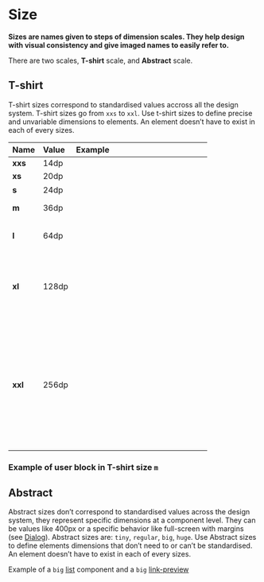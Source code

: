 # Size

**Sizes are names given to steps of dimension scales. They help design with visual consistency and give imaged names to easily refer to.**

There are two scales, **T-shirt** scale, and **Abstract** scale.

## T-shirt

T-shirt sizes correspond to standardised values accross all the design system. T-shirt sizes go from `xxs` to `xxl`. Use t-shirt sizes to define precise and unvariable dimensions to elements. An element doesn’t have to exist in each of every sizes.

<table style="text-align: left">
    <thead>
        <tr>
            <th>Name</th>
            <th>Value</th>
            <th>Example</th>
        </tr>
    </thead>
    <tbody>
        <tr>
            <td><strong>xxs</strong></td>
            <td>14dp</td>
            <td><div className="lumx-color-background-dark-L5" style="width: 14px; height: 14px" /></td>
        </tr>
        <tr>
            <td><strong>xs</strong></td>
            <td>20dp</td>
            <td><div className="lumx-color-background-dark-L5" style="width: 20px; height: 20px" /></td>
        </tr>
        <tr>
            <td><strong>s</strong></td>
            <td>24dp</td>
            <td><div className="lumx-color-background-dark-L5" style="width: 24px; height: 24px" /></td>
        </tr>
        <tr>
            <td><strong>m</strong></td>
            <td>36dp</td>
            <td><div className="lumx-color-background-dark-L5" style="width: 36px; height: 36px" /></td>
        </tr>
        <tr>
            <td><strong>l</strong></td>
            <td>64dp</td>
            <td><div className="lumx-color-background-dark-L5" style="width: 64px; height: 64px" /></td>
        </tr>
        <tr>
            <td><strong>xl</strong></td>
            <td>128dp</td>
            <td><div className="lumx-color-background-dark-L5" style="width: 128px; height: 128px" /></td>
        </tr>
        <tr>
            <td><strong>xxl</strong></td>
            <td>256dp</td>
            <td><div className="lumx-color-background-dark-L5" style="width: 256px; height: 256px" /></td>
        </tr>
    </tbody>
</table>

### Example of user block in T-shirt size `m`

<DemoBlock orientation="horizontal" demo="t-shirt-example" />

## Abstract

Abstract sizes don’t correspond to standardised values across the design system, they represent specific dimensions at a component level. They can be values like 400px or a specific behavior like full-screen with margins (see [Dialog](/product/components/dialog)). Abstract sizes are: `tiny`, `regular`, `big`, `huge`. Use Abstract sizes to define elements dimensions that don’t need to or can’t be standardised. An element doesn’t have to exist in each of every sizes.


Example of a `big` [list](/product/components/list) component and a `big` [link-preview](/product/components/link-preview)

<DemoBlock orientation="horizontal" demo="abstract-example" />
